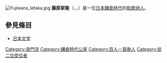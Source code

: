 [[File:Fujiwara_Ietaka.jpg|thumb]]
{{japanese|japanese=藤原家隆|kana=ふじわら　の　いえたか|romaji=Fujiwarano Ietaka}}
'''藤原家隆'''（{{lang|ja|藤原家隆}}，{{lang|ja|ふじわら　の　いえたか}}，{{bd|1158年||1237年|5月5日}}）是一位[[日本|日本]][[鎌倉時代|鎌倉時代]]的[[和歌|和歌]][[詩人|詩人]]。

==參見條目==
*[[日本文学|日本文学]]

{{百人一首}}

{{Authority control}}
{{Japan-writer-stub}}

[[Category:良門流|Category:良門流]]
[[Category:鎌倉時代公家|Category:鎌倉時代公家]]
[[Category:百人一首歌人|Category:百人一首歌人]]
[[Category:從二位受位者|Category:從二位受位者]]